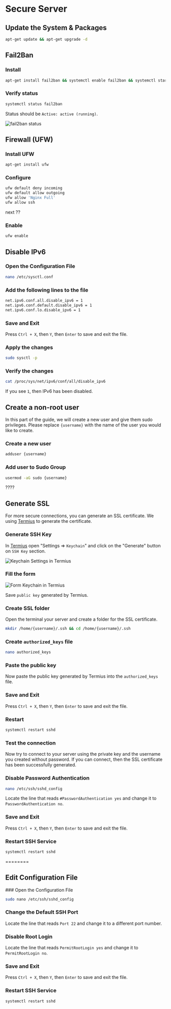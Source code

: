 
# Secure Server

## Update the System & Packages

```bash
apt-get update && apt-get upgrade -d
```

## Fail2Ban

<Steps>

### Install

```bash
apt-get install fail2ban && systemctl enable fail2ban && systemctl start fail2ban
```

### Verify status

```bash
systemctl status fail2ban
```

Status should be `Active: active (running)`.

<Image src={fail2banStatus} alt="fail2ban status" />

</Steps>

## Firewall (UFW)

<Steps>

### Install UFW

```bash
apt-get install ufw
```

### Configure

```bash
ufw default deny incoming
ufw default allow outgoing
ufw allow 'Nginx Full'
ufw allow ssh
```

next ??

### Enable

```bash
ufw enable
```

</Steps>

## Disable IPv6

<Steps>

### Open the Configuration File

```bash
nano /etc/sysctl.conf
```

### Add the following lines to the file

```bash
net.ipv6.conf.all.disable_ipv6 = 1
net.ipv6.conf.default.disable_ipv6 = 1
net.ipv6.conf.lo.disable_ipv6 = 1
```

### Save and Exit

Press `Ctrl + X`, then `Y`, then `Enter` to save and exit the file.

### Apply the changes

```bash
sudo sysctl -p
```

### Verify the changes

```bash
cat /proc/sys/net/ipv6/conf/all/disable_ipv6
```

If you see `1`, then IPv6 has been disabled.

</Steps>

## Create a non-root user

In this part of the guide, we will create a new user and give them sudo privileges. Please replace `{username}` with the name of the user you would like to create.

<Steps>

### Create a new user

```bash
adduser {username}
```

### Add user to Sudo Group

```bash
usermod -aG sudo {username}
```

</Steps>

????

## Generate SSL

For more secure connections, you can generate an SSL certificate. We using [Termius](https://termius.com/) to generate the certificate.

<Steps>

### Generate SSH Key

In [Termius](https://termius.com/) open "Settings => `Keychain`" and click on the "Generate" button on `SSH Key` section.

<Image src={generateSshTermius} alt="Keychain Settings in Termius" />

### Fill the form

<Image
  src={formGenerateSshTermius}
  className="max-w-xs"
  alt="Form Keychain in Termius"
/>

Save `public key` generated by Termius.

### Create SSL folder

Open the terminal your server and create a folder for the SSL certificate.

```bash
mkdir /home/{username}/.ssh && cd /home/{username}/.ssh
```

### Create `authorized_keys` file

```bash
nano authorized_keys
```

### Paste the public key

Now paste the public key generated by Termius into the `authorized_keys` file.

### Save and Exit

Press `Ctrl + X`, then `Y`, then `Enter` to save and exit the file.

### Restart

```bash
systemctl restart sshd
```

### Test the connection

Now try to connect to your server using the private key and the username you created without password. If you can connect, then the SSL certificate has been successfully generated.

### Disable Password Authentication

```bash
nano /etc/ssh/sshd_config
```

Locate the line that reads `#PasswordAuthentication yes` and change it to `PasswordAuthentication no`.

### Save and Exit

Press `Ctrl + X`, then `Y`, then `Enter` to save and exit the file.

### Restart SSH Service

```bash
systemctl restart sshd
```

</Steps>

========

## Edit Configuration File

<Steps>
### Open the Configuration File

```bash
sudo nano /etc/ssh/sshd_config
```

### Change the Default SSH Port

Locate the line that reads `Port 22` and change it to a different port number.

### Disable Root Login

Locate the line that reads `PermitRootLogin yes` and change it to `PermitRootLogin no`.

### Save and Exit

Press `Ctrl + X`, then `Y`, then `Enter` to save and exit the file.

### Restart SSH Service

```bash
systemctl restart sshd
```

</Steps>
